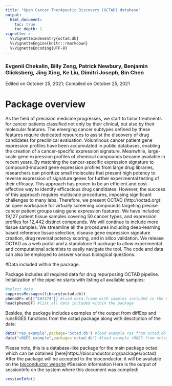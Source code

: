```yaml
---
title: "Open Cancer TherApeutic Discovery (OCTAD) database"
output: 
  html_document:
    toc: true
    toc_depth: 2
vignette: >
  %\VignetteIndexEntry{octad.db}
  %\VignetteEngine{knitr::rmarkdown}
  %\VignetteEncoding{UTF-8}
---
```

  

### Evgenii Chekalin, Billy Zeng, Patrick Newbury, Benjamin Glicksberg, Jing Xing, Ke Liu, Dimitri Joseph, Bin Chen
Edited on October 25, 2021; Compiled on October 25, 2021

# Package overview
As the field of precision medicine progresses, we start to tailor treatments for cancer patients classified not only by their clinical, but also by their molecular features. The emerging cancer subtypes defined by these features require dedicated resources to assist the discovery of drug candidates for preclinical evaluation. Voluminous cancer patient gene expression profiles have been accumulated in public databases, enabling the creation of a cancer-specific expression signature. Meanwhile, large-scale gene expression profiles of chemical compounds became available in recent years. By matching the cancer-specific expression signature to compound-induced gene expression profiles from large drug libraries, researchers can prioritize small molecules that present high potency to reverse expression of signature genes for further experimental testing of their efficacy. This approach has proven to be an efficient and cost-effective way to identify efficacious drug candidates. However, the success of this approach requires multiscale procedures, imposing significant challenges to many labs. Therefore, we present OCTAD (http://octad.org): an open workspace for virtually screening compounds targeting precise cancer patient groups using gene expression features. We have included 19,127 patient tissue samples covering 50 cancer types, and expression profiles for 12,442 distinct compounds.  We will continue to include more tissue samples. We streamline all the procedures including deep-learning based reference tissue selection, disease gene expression signature creation, drug reversal potency scoring, and in silico validation. We release OCTAD as a web portal and a standalone R package to allow experimental and computational scientists to easily navigate the tool. The code and data can also be employed to answer various biological questions.

#Data included within the package.

Package includes all required data for drug repurposing OCTAD pipeline. 
Initialization of the pipeline starts with listing all available samples:
```r
#select data
suppressMessages(library(octad.db))
phenoDF=.eh[["EH7274"]] #load data.frame with samples included in the OCTAD database. 
head(phenoDF) #list all data included within the package
```

Besides, the package includes examples of the output from diffExp and runsRGES functions from the octad package along with desctiption of the data:
```r
data("res_example",package='octad.db') #load example res from octad.db
data("sRGES_example",package='octad.db') #load example sRGES from octad.db
```

Please note, this is a database-like package for the main package octad which can be obtained [here]https://bioconductor.org/packages/octad)
After the package will be accepted to the bioconductor, it will be available on the [bioconductor website](https://bioconductor.org/octad.db)
#Session information
Here is the output of sessionInfo on the system where this document was compiled:
```r
sessionInfo()
```
